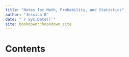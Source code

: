 ```yaml
--- 
title: "Notes for Math, Probability, and Statistics"
author: "Jessica B"
date: "`r Sys.Date()`"
site: bookdown::bookdown_site
---
```


# Contents

